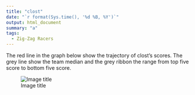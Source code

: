 ```yaml
---
title: "clost"
date: "`r format(Sys.time(), '%d %B, %Y')`"
output: html_document
summary: "a"
tags:
  - Zig-Zag Racers
---
```


The red line in the graph below show the trajectory of clost's scores. The grey line show the team median and the grey ribbon the range from top five score to bottom five score.

![Image title](clost.jpg)
